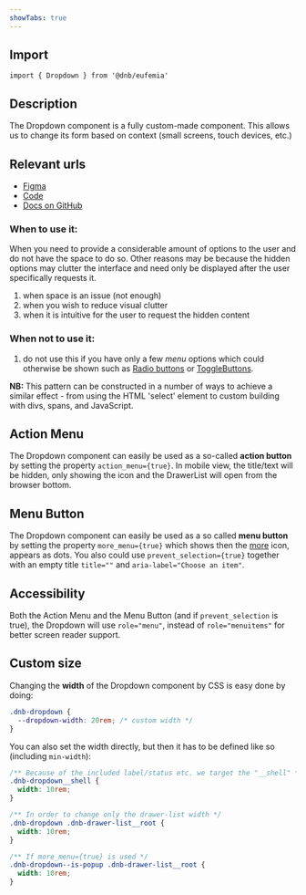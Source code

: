 ```yaml
---
showTabs: true
---
```


## Import

```tsx
import { Dropdown } from '@dnb/eufemia'
```

## Description

The Dropdown component is a fully custom-made component. This allows us to change its form based on context (small screens, touch devices, etc.)

## Relevant urls

- [Figma](https://www.figma.com/design/cdtwQD8IJ7pTeE45U148r1/%F0%9F%92%BB-Eufemia---Web?node-id=4243-1494)
- [Code](https://github.com/dnbexperience/eufemia/tree/main/packages/dnb-eufemia/src/components/dropdown)
- [Docs on GitHub](https://github.com/dnbexperience/eufemia/tree/main/packages/dnb-design-system-portal/src/docs/uilib/components/dropdown)

### When to use it:

When you need to provide a considerable amount of options to the user and do not have the space to do so. Other reasons may be because the hidden options may clutter the interface and need only be displayed after the user specifically requests it.

1. when space is an issue (not enough)
1. when you wish to reduce visual clutter
1. when it is intuitive for the user to request the hidden content

### When not to use it:

1. do not use this if you have only a few _menu_ options which could otherwise be shown such as [Radio buttons](/uilib/components/radio) or [ToggleButtons](/uilib/components/toggle-button).

**NB:** This pattern can be constructed in a number of ways to achieve a similar effect - from using the HTML 'select' element to custom building with divs, spans, and JavaScript.

## Action Menu

The Dropdown component can easily be used as a so-called **action button** by setting the property `action_menu={true}`. In mobile view, the title/text will be hidden, only showing the icon and the DrawerList will open from the browser bottom.

## Menu Button

The Dropdown component can easily be used as a so called **menu button** by setting the property `more_menu={true}` which shows then the [more](/icons/primary#icon-more) icon, appears as dots. You also could use `prevent_selection={true}` together with an empty title `title=""` and `aria-label="Choose an item"`.

## Accessibility

Both the Action Menu and the Menu Button (and if `prevent_selection` is true), the Dropdown will use `role="menu"`, instead of `role="menuitems"` for better screen reader support.

## Custom size

Changing the **width** of the Dropdown component by CSS is easy done by doing:

```css
.dnb-dropdown {
  --dropdown-width: 20rem; /* custom width */
}
```

You can also set the width directly, but then it has to be defined like so (including `min-width`):

```css
/** Because of the included label/status etc. we target the "__shell" */
.dnb-dropdown__shell {
  width: 10rem;
}

/** In order to change only the drawer-list width */
.dnb-dropdown .dnb-drawer-list__root {
  width: 10rem;
}

/** If more_menu={true} is used */
.dnb-dropdown--is-popup .dnb-drawer-list__root {
  width: 10rem;
}
```
